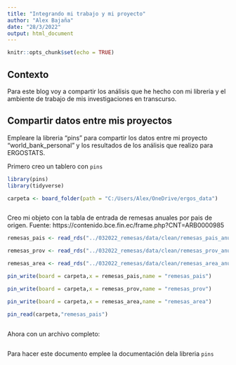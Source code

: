 ```yaml
---
title: "Integrando mi trabajo y mi proyecto"
author: "Alex Bajaña"
date: "28/3/2022"
output: html_document
---
```


```r
knitr::opts_chunk$set(echo = TRUE)
```

## Contexto

Para este blog voy a compartir los análisis que he hecho con mi libreria y el ambiente de trabajo de mis investigaciones en transcurso. 

## Compartir datos entre mis proyectos

Empleare la libreria "pins" para compartir los datos entre mi proyecto "world_bank_personal" y los resultados de los análisis que realizo para ERGOSTATS. 

Primero creo un tablero con `pins`
```r
library(pins)
library(tidyverse)

carpeta <- board_folder(path = "C:/Users/Alex/OneDrive/ergos_data")



```
Creo mi objeto con la tabla de entrada de remesas anuales por pais de origen. Fuente: https://contenido.bce.fin.ec/frame.php?CNT=ARB0000985

```r
remesas_pais <- read_rds("../032022_remesas/data/clean/remesas_pais_anual_25032022.rds")

remesas_prov <- read_rds("../032022_remesas/data/clean/remesas_prov_anual_25032022.rds")

remesas_area <- read_rds("../032022_remesas/data/clean/remesas_area_anual_25032022.rds")

pin_write(board = carpeta,x = remesas_pais,name = "remesas_pais")

pin_write(board = carpeta,x = remesas_prov,name = "remesas_prov")

pin_write(board = carpeta,x = remesas_area,name = "remesas_area")

pin_read(carpeta,"remesas_pais")



```


Ahora con un archivo completo:

```r

```


Para hacer este documento emplee la documentación dela libreria `pins`